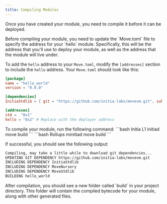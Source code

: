 ```yaml
---
title: Compiling Modules
---
```


Once you have created your module, you need to compile it before it can be deployed.

<Steps>
<Step title="Update Move.toml">
Before compiling your module, you need to update the `Move.toml` file to specify the address for your `hello` module. Specifically, this will be the address that you'll use to deploy your module, as well as the address that the module will live under.

To add the `hello` address to your `Move.toml`, modify the `[addresses]` section to include the `hello` address. Your `Move.toml` should look like this:

```toml Move.toml
[package]
name = "hello_world"
version = "0.0.0"

[dependencies]
InitiaStdlib = { git = "https://github.com/initia-labs/movevm.git", subdir = "precompile/modules/initia_stdlib", rev = "main" }

[addresses]
std =  "0x1"
hello = "0x2" # Replace with the deployer address
```

</Step>
  <Step title="Compile Your Module">
  To compile your module, run the following command:

<CodeGroup>
```bash Initia L1
initiad move build
```
```bash Rollups
minitiad move build
```
</CodeGroup>

If successful, you should see the following output:

```bash
Compiling, may take a little while to download git dependencies...
UPDATING GIT DEPENDENCY https://github.com/initia-labs/movevm.git
INCLUDING DEPENDENCY InitiaStdlib
INCLUDING DEPENDENCY MoveNursery
INCLUDING DEPENDENCY MoveStdlib
BUILDING hello_world
```
  </Step>
  <Step title="Verify the Output">
  After compilation, you should see a new folder called `build` in your project directory. This folder will contain the compiled bytecode for your module, along with other generated files.
  </Step>
</Steps>
